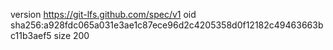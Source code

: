 version https://git-lfs.github.com/spec/v1
oid sha256:a928fdc065a031e3ae1c87ece96d2c4205358d0f12182c49463663bc11b3aef5
size 200
